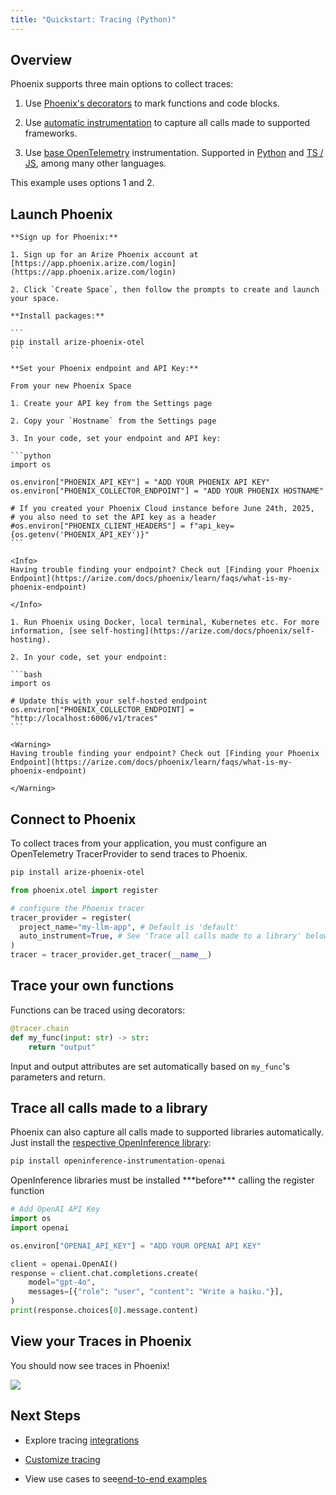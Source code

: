 ```yaml
---
title: "Quickstart: Tracing (Python)"
---
```


## Overview

Phoenix supports three main options to collect traces:

1. Use [Phoenix's decorators](/phoenix/tracing/how-to-tracing/setup-tracing/instrument-python) to mark functions and code blocks.

2. Use [automatic instrumentation](https://arize.com/docs/phoenix/integrations) to capture all calls made to supported frameworks.

3. Use [base OpenTelemetry](/phoenix/tracing/how-to-tracing/setup-tracing/custom-spans) instrumentation. Supported in [Python](/phoenix/tracing/how-to-tracing/setup-tracing/custom-spans) and [TS / JS](/phoenix/tracing/how-to-tracing/setup-tracing/javascript), among many other languages.

This example uses options 1 and 2.

## Launch Phoenix

<Tabs>

  <Tab title="Using Phoenix Cloud">

    **Sign up for Phoenix:**

    1. Sign up for an Arize Phoenix account at [https://app.phoenix.arize.com/login](https://app.phoenix.arize.com/login)

    2. Click `Create Space`, then follow the prompts to create and launch your space.

    **Install packages:**

    ```
    pip install arize-phoenix-otel
    ```

    **Set your Phoenix endpoint and API Key:**

    From your new Phoenix Space

    1. Create your API key from the Settings page

    2. Copy your `Hostname` from the Settings page

    3. In your code, set your endpoint and API key:

    ```python
    import os

    os.environ["PHOENIX_API_KEY"] = "ADD YOUR PHOENIX API KEY"
    os.environ["PHOENIX_COLLECTOR_ENDPOINT"] = "ADD YOUR PHOENIX HOSTNAME"

    # If you created your Phoenix Cloud instance before June 24th, 2025,
    # you also need to set the API key as a header
    #os.environ["PHOENIX_CLIENT_HEADERS"] = f"api_key={os.getenv('PHOENIX_API_KEY')}"
    ```

    <Info>
    Having trouble finding your endpoint? Check out [Finding your Phoenix Endpoint](https://arize.com/docs/phoenix/learn/faqs/what-is-my-phoenix-endpoint)

    </Info>

  </Tab> 

  <Tab title="Using Self-hosted Phoenix">

    1. Run Phoenix using Docker, local terminal, Kubernetes etc. For more information, [see self-hosting](https://arize.com/docs/phoenix/self-hosting).

    2. In your code, set your endpoint:

    ```bash
    import os

    # Update this with your self-hosted endpoint
    os.environ["PHOENIX_COLLECTOR_ENDPOINT] = "http://localhost:6006/v1/traces"
    ```

    <Warning>
    Having trouble finding your endpoint? Check out [Finding your Phoenix Endpoint](https://arize.com/docs/phoenix/learn/faqs/what-is-my-phoenix-endpoint)

    </Warning>

  </Tab>

</Tabs>

## Connect to Phoenix

To collect traces from your application, you must configure an OpenTelemetry TracerProvider to send traces to Phoenix.

```sh
pip install arize-phoenix-otel
```

```python
from phoenix.otel import register

# configure the Phoenix tracer
tracer_provider = register(
  project_name="my-llm-app", # Default is 'default'
  auto_instrument=True, # See 'Trace all calls made to a library' below
)
tracer = tracer_provider.get_tracer(__name__)
```

## Trace your own functions

Functions can be traced using decorators:

```python
@tracer.chain
def my_func(input: str) -> str:
    return "output"
```

Input and output attributes are set automatically based on `my_func`'s parameters and return.

## Trace all calls made to a library

Phoenix can also capture all calls made to supported libraries automatically. Just install the [respective OpenInference library](https://github.com/Arize-ai/phoenix/blob/docs/docs/tracing/llm-traces-1/broken-reference/README.md):

```sh
pip install openinference-instrumentation-openai
```

<Warning>
OpenInference libraries must be installed ***before*** calling the register function

</Warning>

```python
# Add OpenAI API Key
import os
import openai

os.environ["OPENAI_API_KEY"] = "ADD YOUR OPENAI API KEY"

client = openai.OpenAI()
response = client.chat.completions.create(
    model="gpt-4o",
    messages=[{"role": "user", "content": "Write a haiku."}],
)
print(response.choices[0].message.content)
```

## View your Traces in Phoenix

You should now see traces in Phoenix!

<Frame caption="">
  <img src="/images/b20c52a6-image.jpeg" />
</Frame>

## Next Steps

* Explore tracing [integrations](https://arize.com/docs/phoenix/integrations)

* [Customize tracing](/phoenix/tracing/how-to-tracing)

* View use cases to see[end-to-end examples](https://arize.com/docs/phoenix/cookbook/guide)


